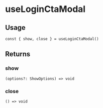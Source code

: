 
<Meta title="triple-web / useLoginCtaModal" />

# useLoginCtaModal

## Usage

```tsx
const { show, close } = useLoginCtaModal()
```

## Returns

### show

`(options?: ShowOptions) => void`

### close

`() => void`
